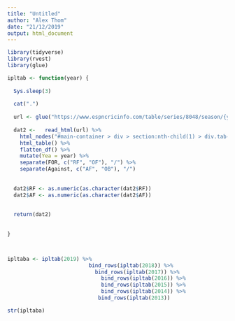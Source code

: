 ```yaml
---
title: "Untitled"
author: "Alex Thom"
date: "21/12/2019"
output: html_document
---
```



```r

library(tidyverse)
library(rvest)
library(glue)

```

```r

ipltab <- function(year) {
  
  Sys.sleep(3)
  
  cat(".")
  
  url <- glue("https://www.espncricinfo.com/table/series/8048/season/{year}/indian-premier-league")
  
  dat2 <-   read_html(url) %>%
    html_nodes("#main-container > div > section:nth-child(1) > div.tab-content > div > div:nth-child(2) > div > table") %>%
    html_table() %>%
    flatten_df() %>%
    mutate(Yea = year) %>%
    separate(FOR, c("RF", "OF"), "/") %>%
    separate(Against, c("AF", "OB"), "/")
  
  
  dat2$RF <- as.numeric(as.character(dat2$RF))
  dat2$AF <- as.numeric(as.character(dat2$AF))
  
  
  return(dat2)
  
  
}



ipltaba <- ipltab(2019) %>%
                          bind_rows(ipltab(2018)) %>%
                            bind_rows(ipltab(2017)) %>%
                              bind_rows(ipltab(2016)) %>%
                              bind_rows(ipltab(2015)) %>%
                              bind_rows(ipltab(2014)) %>%
                             bind_rows(ipltab(2013))

str(ipltaba)
  
```


